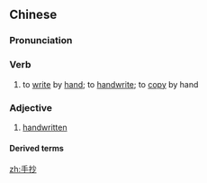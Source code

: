 ==Chinese==
{{zh-forms}}

===Pronunciation===
{{zh-pron
|m=shǒuchāo
|c=sau2 caau1
|cat=v,a
}}

===Verb===
{{zh-verb}}

# to [[write]] by [[hand]]; to [[handwrite]]; to [[copy]] by hand

===Adjective===
{{zh-adj}}

# [[handwritten]] {{gloss|when used as an attributive}}

====Derived terms====
{{zh-der|手抄本}}

[[zh:手抄]]